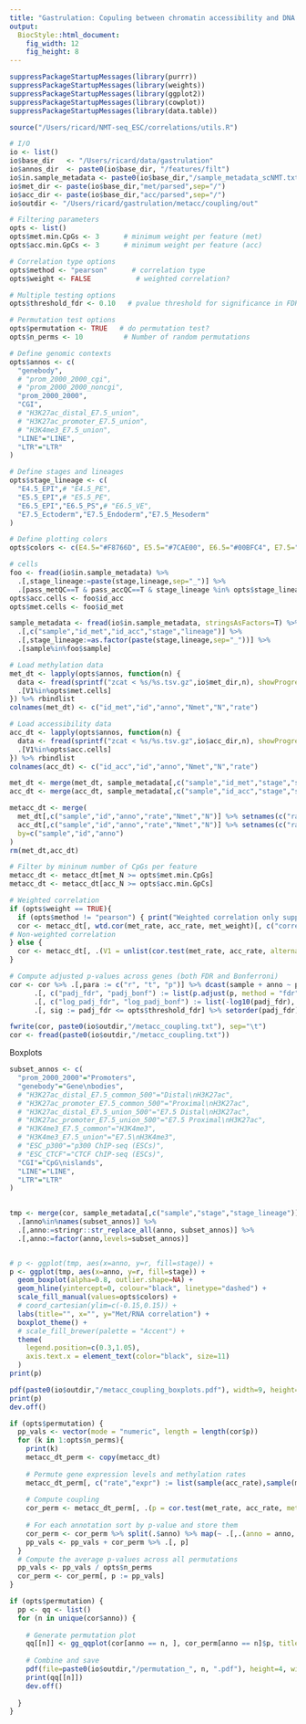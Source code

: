```yaml
---
title: "Gastrulation: Copuling between chromatin accessibility and DNA methylation"
output: 
  BiocStyle::html_document: 
    fig_width: 12
    fig_height: 8
---
```


```r
suppressPackageStartupMessages(library(purrr))
suppressPackageStartupMessages(library(weights))
suppressPackageStartupMessages(library(ggplot2))
suppressPackageStartupMessages(library(cowplot))
suppressPackageStartupMessages(library(data.table))
```

<!-- User-defined functions -->
```r
source("/Users/ricard/NMT-seq_ESC/correlations/utils.R")
```

<!-- # Parse and filter data -->
```r
# I/O
io <- list()
io$base_dir   <- "/Users/ricard/data/gastrulation"
io$annos_dir  <- paste0(io$base_dir, "/features/filt")
io$in.sample_metadata <- paste0(io$base_dir,"/sample_metadata_scNMT.txt")
io$met_dir <- paste(io$base_dir,"met/parsed",sep="/")
io$acc_dir <- paste(io$base_dir,"acc/parsed",sep="/")
io$outdir <- "/Users/ricard/gastrulation/metacc/coupling/out"

# Filtering parameters
opts <- list()
opts$met.min.CpGs <- 3      # minimum weight per feature (met)
opts$acc.min.GpCs <- 3      # minimum weight per feature (acc)

# Correlation type options
opts$method <- "pearson"      # correlation type
opts$weight <- FALSE           # weighted correlation?

# Multiple testing options
opts$threshold_fdr <- 0.10   # pvalue threshold for significance in FDR

# Permutation test options
opts$permutation <- TRUE   # do permutation test?
opts$n_perms <- 10          # Number of random permutations

# Define genomic contexts
opts$annos <- c(
  "genebody",
  # "prom_2000_2000_cgi",
  # "prom_2000_2000_noncgi",
  "prom_2000_2000",
  "CGI",
  # "H3K27ac_distal_E7.5_union",
  # "H3K27ac_promoter_E7.5_union",
  # "H3K4me3_E7.5_union",
  "LINE"="LINE",
  "LTR"="LTR"
)

# Define stages and lineages
opts$stage_lineage <- c(
  "E4.5_EPI",# "E4.5_PE",
  "E5.5_EPI",# "E5.5_PE",
  "E6.5_EPI","E6.5_PS",# "E6.5_VE",
  "E7.5_Ectoderm","E7.5_Endoderm","E7.5_Mesoderm"
)

# Define plotting colors
opts$colors <- c(E4.5="#F8766D", E5.5="#7CAE00", E6.5="#00BFC4", E7.5="#C77CFF")

# cells 
foo <- fread(io$in.sample_metadata) %>% 
  .[,stage_lineage:=paste(stage,lineage,sep="_")] %>%
  .[pass_metQC==T & pass_accQC==T & stage_lineage %in% opts$stage_lineage]
opts$acc.cells <- foo$id_acc
opts$met.cells <- foo$id_met
```

<!-- Load sample metadata -->
```r
sample_metadata <- fread(io$in.sample_metadata, stringsAsFactors=T) %>% 
  .[,c("sample","id_met","id_acc","stage","lineage")] %>%
  .[,stage_lineage:=as.factor(paste(stage,lineage,sep="_"))] %>%
  .[sample%in%foo$sample]
```

<!-- Load methylation and accessibility data -->
```r
# Load methylation data
met_dt <- lapply(opts$annos, function(n) {
  data <- fread(sprintf("zcat < %s/%s.tsv.gz",io$met_dir,n), showProgress=F, stringsAsFactors=T, sep="\t", quote="") %>%
  .[V1%in%opts$met.cells]
}) %>% rbindlist
colnames(met_dt) <- c("id_met","id","anno","Nmet","N","rate")

# Load accessibility data
acc_dt <- lapply(opts$annos, function(n) {
  data <- fread(sprintf("zcat < %s/%s.tsv.gz",io$acc_dir,n), showProgress=F, stringsAsFactors=T, sep="\t", quote="") %>%
  .[V1%in%opts$acc.cells]
}) %>% rbindlist
colnames(acc_dt) <- c("id_acc","id","anno","Nmet","N","rate")
```

<!-- Merge data with metadata -->
```r
met_dt <- merge(met_dt, sample_metadata[,c("sample","id_met","stage","stage_lineage")], by="id_met")
acc_dt <- merge(acc_dt, sample_metadata[,c("sample","id_acc","stage","stage_lineage")], by="id_acc")
```

<!-- Combine the two data sets -->
```r
metacc_dt <- merge(
  met_dt[,c("sample","id","anno","rate","Nmet","N")] %>% setnames(c("rate","Nmet","N"), c("met_rate","met_Nmet","met_N")),
  acc_dt[,c("sample","id","anno","rate","Nmet","N")] %>% setnames(c("rate","Nmet","N"), c("acc_rate","acc_Nmet","acc_N")),
  by=c("sample","id","anno")
)
rm(met_dt,acc_dt)
```

<!-- Parse and filter data -->
```r
# Filter by mininum number of CpGs per feature
metacc_dt <- metacc_dt[met_N >= opts$met.min.CpGs]
metacc_dt <- metacc_dt[acc_N >= opts$acc.min.GpCs]
```

<!-- Compute coupling  -->
```r

# Weighted correlation
if (opts$weight == TRUE){
  if (opts$method != "pearson") { print("Weighted correlation only supported for pearson"); stop() }
  cor <- metacc_dt[, wtd.cor(met_rate, acc_rate, met_weight)[, c("correlation", "t.value", "p.value")], by = c("sample", "anno")]
# Non-weighted correlation
} else {
  cor <- metacc_dt[, .(V1 = unlist(cor.test(met_rate, acc_rate, alternative = "two.sided", method = opts$method)[c("estimate", "statistic", "p.value")])), by = c("sample", "anno")]
}

# Compute adjusted p-values across genes (both FDR and Bonferroni)
cor <- cor %>% .[,para := c("r", "t", "p")] %>% dcast(sample + anno ~ para, value.var = "V1") %>% 
      .[, c("padj_fdr", "padj_bonf") := list(p.adjust(p, method = "fdr"), p.adjust(p, method = "bonferroni")), by = anno] %>%
      .[, c("log_padj_fdr", "log_padj_bonf") := list(-log10(padj_fdr), -log10(padj_bonf))] %>%
      .[, sig := padj_fdr <= opts$threshold_fdr] %>% setorder(padj_fdr)
```

<!-- Save results -->
```r
fwrite(cor, paste0(io$outdir,"/metacc_coupling.txt"), sep="\t")
cor <- fread(paste0(io$outdir,"/metacc_coupling.txt"))
```

<!-- Plot coupling results -->

Boxplots
```r

subset_annos <- c(
  "prom_2000_2000"="Promoters",
  "genebody"="Gene\nbodies",
  # "H3K27ac_distal_E7.5_common_500"="Distal\nH3K27ac",
  # "H3K27ac_promoter_E7.5_common_500"="Proximal\nH3K27ac",
  # "H3K27ac_distal_E7.5_union_500"="E7.5 Distal\nH3K27ac",
  # "H3K27ac_promoter_E7.5_union_500"="E7.5 Proximal\nH3K27ac",
  # "H3K4me3_E7.5_common"="H3K4me3",
  # "H3K4me3_E7.5_union"="E7.5\nH3K4me3",
  # "ESC_p300"="p300 ChIP-seq (ESCs)",
  # "ESC_CTCF"="CTCF ChIP-seq (ESCs)",
  "CGI"="CpG\nislands",
  "LINE"="LINE",
  "LTR"="LTR"
)
  

tmp <- merge(cor, sample_metadata[,c("sample","stage","stage_lineage")], by="sample") %>%
  .[anno%in%names(subset_annos)] %>%
  .[,anno:=stringr::str_replace_all(anno, subset_annos)] %>%
  .[,anno:=factor(anno,levels=subset_annos)]


# p <- ggplot(tmp, aes(x=anno, y=r, fill=stage)) +
p <- ggplot(tmp, aes(x=anno, y=r, fill=stage)) +
  geom_boxplot(alpha=0.8, outlier.shape=NA) +
  geom_hline(yintercept=0, colour="black", linetype="dashed") +
  scale_fill_manual(values=opts$colors) +
  # coord_cartesian(ylim=c(-0.15,0.15)) +
  labs(title="", x="", y="Met/RNA correlation") +
  boxplot_theme() +
  # scale_fill_brewer(palette = "Accent") +
  theme(
    legend.position=c(0.3,1.05),
    axis.text.x = element_text(color="black", size=11)
  )
print(p)

pdf(paste0(io$outdir,"/metacc_coupling_boxplots.pdf"), width=9, height=5, useDingbats = F)
print(p)
dev.off()
```

<!-- Run permutation test -->
```r
if (opts$permutation) {
  pp_vals <- vector(mode = "numeric", length = length(cor$p))
  for (k in 1:opts$n_perms){
    print(k)
    metacc_dt_perm <- copy(metacc_dt)
    
    # Permute gene expression levels and methylation rates
    metacc_dt_perm[, c("rate","expr") := list(sample(acc_rate),sample(met_rate)), by = c("sample","anno")]
    
    # Compute coupling
    cor_perm <- metacc_dt_perm[, .(p = cor.test(met_rate, acc_rate, method=opts$method)[["p.value"]]), by = c("sample","anno")]
    
    # For each annotation sort by p-value and store them
    cor_perm <- cor_perm %>% split(.$anno) %>% map(~ .[,.(anno = anno, p = sort(p))]) %>% rbindlist
    pp_vals <- pp_vals + cor_perm %>% .[, p]
  }
  # Compute the average p-values across all permutations
  pp_vals <- pp_vals / opts$n_perms
  cor_perm <- cor_perm[, p := pp_vals]
}
```

<!-- QQplots of true vs permuted signal -->
```r
if (opts$permutation) {
  pp <- qq <- list()
  for (n in unique(cor$anno)) {
    
    # Generate permutation plot
    qq[[n]] <- gg_qqplot(cor[anno == n, ], cor_perm[anno == n]$p, title = "")
    
    # Combine and save
    pdf(file=paste0(io$outdir,"/permutation_", n, ".pdf"), height=4, width=6, useDingbats = FALSE)
    print(qq[[n]])
    dev.off()
    
  }
}
```
